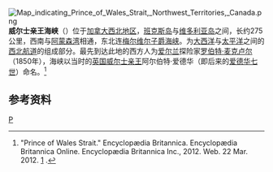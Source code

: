 {{Coord|72|14|47|N|119|18|20|W|type:waterbody_scale:500000_region:CA-NT|display=title}}
[[Image:Map_indicating_Prince_of_Wales_Strait,_Northwest_Territories,_Canada.png|thumb]]
'''威尔士亲王海峡'''（{{lang-en|Prince of Wales Strait}}）位于[[加拿大|加拿大]][[西北地区_(加拿大)|西北地区]]，[[班克斯岛|班克斯岛]]与[[维多利亚岛|维多利亚岛]]之间，长约275公里，西南与[[阿蒙森湾_(加拿大)|阿蒙森湾]]相通，东北连[[梅尔维尔子爵海峡|梅尔维尔子爵海峡]]。为[[大西洋|大西洋]]与[[太平洋|太平洋]]之间的[[西北航道|西北航道]]的组成部分。最先到达此地的西方人为[[爱尔兰|爱尔兰]]探险家[[罗伯特·麦克卢尔|罗伯特·麦克卢尔]]（1850年），海峡以当时的[[英国|英国]][[威尔士亲王|威尔士亲王]]阿尔伯特·爱德华（即后来的[[爱德华七世_(英国)|爱德华七世]]）命名。<ref>"Prince of Wales Strait." Encyclopædia Britannica. Encyclopædia Britannica Online. Encyclopædia Britannica Inc., 2012. Web. 22 Mar. 2012. [http://www.britannica.com/EBchecked/topic/476702/Prince-of-Wales-Strait] {{Wayback|url=http://www.britannica.com/EBchecked/topic/476702/Prince-of-Wales-Strait |date=20111121142436 }}.</ref>

==参考资料==
{{reflist}}
[[Category:加拿大海峡|P]]